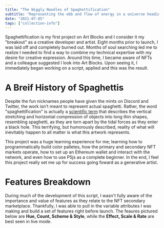 ```yaml
---
title: "The Wiggly Noodles of Spaghettification"
subtitle: "Representing the ebb and flow of energy in a universe heading towards inevitable entropy."
date: "2021-07-05"
tags: ["collection-info"]
---
```


Spaghettification is my first project on Art Blocks and I consider it my "breakout" as a creative developer and artist. Eight months prior to launch, I was laid off and completely burned out. Months of soul searching led me to realize I needed to find a way to combine my technical expertise with my desire for creative expression. Around this time, I became aware of NFTs and a colleague suggested I look into Art Blocks. Upon seeing it, I immediately began working on a script, applied and this was the result.

<ImageEmbed
    src="spaghettification-collage.jpg"
    alt="Spaghettification Collage"
    width={1572}
    height={1060}
    priority="true"
/>

# A Breif History of Spaghettis

Despite the fun nicknames people have given the mints on Discord and Twitter, the work isn't meant to represent actual spaghetti. Rather, the word "spaghettification" is actually a [scientific term](https://en.wikipedia.org/wiki/Spaghettification) that describes the vertical stretching and horizontal compression of objects into long thin shapes, resembling spaghetti, as they are torn apart by the tidal forces as they enter a black hole. This terrifying, but humorously described, reality of what will inevitably happen to all matter is what this artwork represents.

<ImageEmbed src="spaghettification-sketch.jpg" alt="Spaghettification Sketch" width={686} height={468} />

<ImageEmbed src="spaghettification-steps.jpg" alt="Spaghettification Steps" width={2000} height={1000} />

This project was a huge learning experience for me; learning how to programmatically build color palletes, how the primary and secondary NFT markets operate, how to set up an Ethereum wallet and interact with the network, and even how to use P5js as a complete beginner. In the end, I feel this project really set me up for success going foward as a generative artist.

# Features Breakdown

During much of the development of this script, I wasn't fully aware of the importance and value of features as they relate to the NFT secondary marketplace. Thankfully, I was able to pull in the variable attributes I was making and build a set of features right before launch. The feaures pictured below are **Hue, Count, Scheme & Style**, while the **Effect, Scale & Rate** are best seen in live mode.

<ImageEmbed src="spaghettification-features-A.jpg" alt="Spaghettification Features A" width={3000} height={776} />

<ImageEmbed src="spaghettification-features-B.jpg" alt="Spaghettification Features B" width={3000} height={776} />
